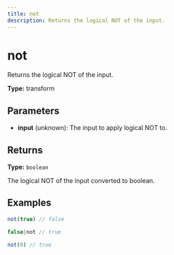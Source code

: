 ```yaml
---
title: not
description: Returns the logical NOT of the input.
---
```


# not

Returns the logical NOT of the input.

**Type:** transform

## Parameters

- **input** (unknown): The input to apply logical NOT to.

## Returns

**Type:** `boolean`

The logical NOT of the input converted to boolean.

## Examples

```javascript
not(true) // false
```

```javascript
false|not // true
```

```javascript
not(0) // true
```

